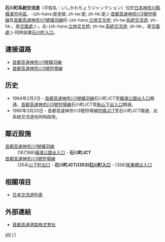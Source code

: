 {{日本公路設施
|設施名稱 = 石川町系統交流道
|色 = 
|圖像 =
|pxl =
|圖像簡介 = 
|公路名稱1 = [[首都高速神奈川3號狩場線|首都高速神奈川3號狩場線]]
|IC編號1 = 
|收費站編號1 = 
|記號1 = 
|起點1 = [[本牧系統交流道|本牧系統交流道]]
|距離1 = 2.3
|上一設施1 =[[山下町出口|山下町出口]]
|上一設施距離1 = 0.8
|下一設施1 = [[阪東橋出入口|阪東橋出入口]]
|下一設施距離1 = 2.2
|公路名稱2 = [[首都高速神奈川1號橫羽線|首都高速神奈川1號橫羽線]]
|IC編號2 = 
|收費站編號2 = 
|記號2 = 
|起點2 = [[羽田出入口|羽田出入口]]
|距離2 = 18.3
|上一設施2 = [[橫濱公園出入口|橫濱公園出入口]]
|上一設施距離2 = 0.5 
|下一設施2 = 
|下一設施距離2 = 
|連接道路 = 
|啟用日期 = 1990年3月20日
|停用日期 = 
|流量 =
|智能IC = 
|上行營業時間 = 
|上行油站 = 
|上行油站營業時間 = 
|下行營業時間 = 
|下行油站 = 
|下行油站營業時間 = 
|郵政編碼 = 
|所在地 = {{JPN}}[[神奈川縣|神奈川縣]][[橫濱市|橫濱市]][[中區_(橫濱市)|中區]]
|坐標 = 
|備註 = 同時設置[[石川町入口|石川町入口]]。
}}
'''石川町系統交流道'''（平假名：いしかわちょうジャンクション）位於[[日本|日本]][[神奈川縣|神奈川縣]][[橫濱市|橫濱市]][[中區_(橫濱市)|中區]]，-{zh-hans:是连接; zh-tw:是; zh-hk:是;}-[[首都高速神奈川3號狩場線|首都高速神奈川3號狩場線]]及[[首都高速神奈川1號橫羽線|首都高速神奈川1號橫羽線]]的-{zh-hans:[[立体交叉桥|立体交叉桥]]; zh-tw:[[系統交流道|系統交流道]]; zh-hk:，是[[交匯處|交匯處]];}-。此-{zh-hans:[[立体交叉桥|立体交叉桥]]; zh-tw:[[系統交流道|系統交流道]]; zh-hk:，是[[交匯處|交匯處]];}-同時設置[[石川町入口|石川町入口]]。

== 連接道路 ==
*[[首都高速神奈川1號橫羽線|首都高速神奈川1號橫羽線]]
*[[首都高速神奈川3號狩場線|首都高速神奈川3號狩場線]]

== 历史 ==
* 1984年2月2日 - [[首都高速神奈川1號橫羽線|首都高速神奈川1號橫羽線]]石川町JCT至[[橫濱公園出入口|橫濱公園出入口]]開通，[[首都高速神奈川3號狩場線|首都高速神奈川3號狩場線]]石川町JCT至[[新山下出入口|新山下出入口]]開通。
* 1990年3月20日 - 首都高速神奈川3號狩場線[[狩場JCT|狩場JCT]]至石川町JCT開通，此系統交流道也同時啟用。

== 鄰近設施 ==
; [[首都高速神奈川1號橫羽線|首都高速神奈川1號橫羽線]]
: (167,168)[[橫濱公園出入口|橫濱公園出入口]] - '''石川町JCT'''
; [[首都高速神奈川3號狩場線|首都高速神奈川3號狩場線]]
: (354)[[山下町出口|山下町出口]] - '''石川町JCT/(353)[[石川町入口|石川町入口]]''' - (356)[[阪東橋出入口|阪東橋出入口]]

== 相關項目 ==
* [[日本交流道列表|日本交流道列表]]

== 外部連結 ==
*[https://web.archive.org/web/20120212185421/http://www.shutoko.jp/ 首都高速道路株式會社]{{ja}}

{{首都高速神奈川1號橫羽線}}
{{首都高速神奈川3號狩場線}}

[[Category:日本系統交流道_I|shi]]
[[Category:神奈川縣交流道|I]]
[[Category:首都高速道路系統交流道|I]]